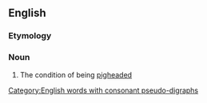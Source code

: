 ==English==

===Etymology===
{{suffix|pig|headed|ness|lang=en}}

===Noun===
{{en-noun|-|es}}

# The condition of being [[pigheaded]]

[[Category:English words with consonant pseudo-digraphs]]